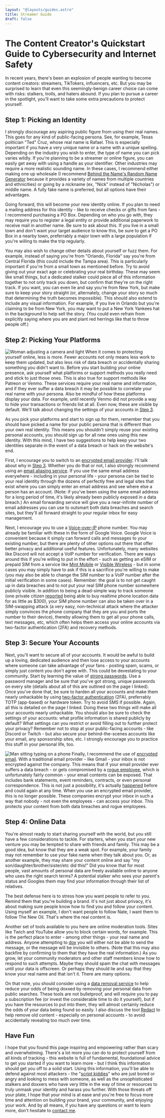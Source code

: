 ```yaml
---
layout: "@layouts/guides.astro"
title: Streamer Guide
draft: false
---
```


# The Content Creator's Quickstart Guide to Cybersecurity and Internet Safety

In recent years, there's been an explosion of people wanting to become content creators: streamers, TikTokers, influencers, etc. But you may be surprised to learn that even this seemingly-benign career choice can come with risks: stalkers, trolls, and haters abound. If you plan to pursue a career in the spotlight, you'll want to take some extra precautions to protect yourself.

## Step 1: Picking an Identity

I strongly discourage any aspiring public figure from using their real names. This goes for any kind of public-facing persona. See, for example, Texas politician "Ted" Cruz, whose real name is Rafael. This is especially important if you have a very unique name or a name with a unique spelling. Depending on the industry you wish to enter, the type of name you can pick varies wildly. If you're planning to be a streamer or online figure, you can easily get away with using a handle as your identifier. Other industries may require a more realistic sounding name. In these cases, I recommend either making one up wholesale (I recommend [Behind the Name's Random Name Generator](https://www.behindthename.com/random/) because it provides a variety of names from multiple countries and ethnicities) or going by a nickname (ex, "Nick" instead of "Nicholas") or middle name. A fully fake name is preferred, but all options have their advantages.

Going forward, this will become your new identity online. If you plan to need a mailing address for this identity - like to receive checks or gifts from fans - I recommend purchasing a PO Box. Depending on who you go with, they may require you to register a legal entity or provide additional paperwork to receive mail in another name. Be sure to ask about this. If you live in a small town and don't want your target audience to know this, be sure to get a PO Box in a nearby town, preferrably a major town with a large population if you're willing to make the trip regularly.

You may also wish to change other details about yourself or fuzz them. For example, instead of saying you're from "Orlando, Florida" say you're from Central Florida (this could include the Tampa area). This is particularly important if you're from a small town as mentioned before. Try to avoid giving out your exact age or celebrating your real birthday. These may seem like small things, but a dedicated stalker could piece all of this information together to not only track you down, but confirm that they're on the right track. If you want, you can even lie and say you're from New York, but make sure to keep your story straight (or, alternately, change your story so much that determining the truth becomes impossible). This should also extend to include any visual information. For example, if you live in Orlando but you're claiming to be from New York, you may want to put a New York Yankees hat in the background to help sell the story. (You could even refrain from explicitly saying where you are and plant red herrings like that to throw people off.)

## Step 2: Picking Your Platforms

<img
  src="/images/graphics/influencer.jpg"
  alt="Woman adjusting a camera and light"
  class="float-right mx-6 w-80"
/>
When it comes to protecting yourself online, less is more. Fewer accounts not only means less work to keep them updated, but also less risk of data breach or accidentally sharing something you didn't want to. Before you start building your online presence, ask yourself what platforms or support methods you really need and stick to just those ones. This is also true for support methods like Patreon or Venmo. These services require your real name and information, and if they ever suffer a data breach it may be possible to correlate your real name with your persona. Also be mindful of how these platforms display your data. For example, until recently Venmo did not provide a way to hide your transactions or friends list at all. Even now, these are visible by default. We'll talk about changing the settings of your accounts in [Step 3](#step-3-secure-your-accounts).

As you pick your platforms and start to sign up for them, remember that you should have picked a name for your public persona that is different than your own real identity. This means you shouldn't simply reuse your existing personal accounts, you should sign up for all new ones using this new identity. With this mind, I have two suggestions to help keep your two identities separate in the event of a data breach or hack on the website's end.

First, I encourage you to switch to an [encrypted email provider](/guides/moderately-important/email). I'll talk about why in [Step 3](#step-3-secure-your-accounts). Whether you do that or not, I also strongly recommend using an [email aliasing service](/guides/moderately-important/email-aliasing). If you use the same email address everywhere - including in your personal life - your persona can be tied to your real identity through the dozens of perfectly free and legal sites that exist where you can simply enter an email address and see where else a person has an account. (Note: if you've been using the same email address for a long period of time, it's likely already been publicly exposed in a data breach.) An email forwarding service will give you a near-infinite number of email addresses you can use to outsmart both data breaches and search sites, but they'll all forward straight to your regular inbox for easy management.

Next, I encourage you to use a [Voice-over-IP](/guides/less-important/voip) phone number. You may already be familiar with these in the form of Google Voice. Google Voice is convenient because it simply can forward calls and messages to your existing number, but there are plenty of other options out there that offer better privacy and additional useful features. Unfortunately, many websites like Discord will not accept a VoIP number for verification. There are ways around this if you're willing to put in the effort - such as getting an eSIM or prepaid SIM from a service like [Mint Mobile](https://www.mintmobile.com/) or [Visible Wireless](https://www.visible.com/) - but in some cases you may simply have to ask if this is a sacrifice you're willing to make (you may also be able to change the SIM number to a VoIP number after the initial verification in some cases). Remember: the goal is to not get caught up in data breaches and to not put your real SIM phone number somewhere publicly visible. In addition to being a dead-simple way to track someone (one private citizen [reported](https://www.vice.com/en/article/nepxbz/i-gave-a-bounty-hunter-300-dollars-located-phone-microbilt-zumigo-tmobile) being able to buy realtime phone location data for as little as $300), your SIM phone number can also be taken over in a SIM-swapping attack (a very easy, non-technical attack where the attacker simply convinces the phone company that they are you and ports the number to their device), thereby allowing them to get all your phone calls, text messages, etc, which often helps them access your online accounts via two-factor authentication (2FA) and recovery methods.

## Step 3: Secure Your Accounts

Next, you'll want to secure all of your accounts. It would be awful to build up a loving, dedicated audience and then lose access to your accounts where someone can take advantage of your fans - posting spam, scams, or simply just content you don't agree with. This could be devestating to your community. Start by learning the value of [strong passwords](/guides/most-important/passwords). Use a password manager and be sure that you've got strong, unique passwords on every site (details about all of this are outlined on the page I linked). Once you've done that, be sure to harden all your accounts and make them nearly unhackable by using [two-factor authentication](/guides/most-important/mfa) (2FA), preferrably TOTP (app-based) or hardware token. Try to avoid SMS if possible. Again, all this is detailed on the page I linked. Doing these two things will make all your accounts nearly unhackable. You should also be sure to check the settings of your accounts: what profile information is shared publicly by default? What settings can you restrict or avoid filling out to further protect your privacy? Remember not to stop at your public-facing accounts - like Discord or Twitch - but also secure your behind-the-scenes accounts like your email, any sponsorship sites, etc. I strongly encourage you to practice this stuff in your personal life, too.

<img
  src="/images/graphics/influencer2.jpg"
  alt="Man sitting typing on a phone"
  class="float-left mx-6 w-80"
/>
Finally, I recommend the use of [encrypted email](/guides/moderately-important/email). With a traditional email provider - like Gmail - your inbox is not encrypted against the company. This means that if your email provider ever suffers a data breach - or gets compromised by a [rogue employee](https://www.lawinsider.com/dictionary/rogue-employee), which is
unfortunately fairly common - your email contents can be exposed. That includes bank statements, event reminders, contracts, or even personal correspondence. This is not just a possibility, it's actually [happened](https://www.theverge.com/2019/10/1/20893462/yahoo-engineer-hacking-accounts-stolen-nude-photos-videos-guilty-plea)
before and could again at any time. When you use an encrypted email provider, this is no longer possible. These companies encrypt your inbox in such a way that nobody - not even the employees - can access your inbox. This protects your content from both data breaches and rogue employees.

## Step 4: Online Data

You're almost ready to start sharing yourself with the world, but you still have a few considerations to tackle. For starters, when you start your new venture you may be tempted to share with friends and family. This may be a good idea, but know that they are a weak spot. For example, your family may not remember to use your fake name when they talk about you. Or, as another example, they may share your content online and say "my son/daughter/brother/sister/etc did this!" Did you know that for most people, vast amounts of personal data are freely available online to anyone who uses the right search terms? A potential stalker who sees your parent's status and Googles them may find your information through their list of relatives.

The best defense here is to stress how you want people to refer to you. Remind them that you're building a brand. It's not just about privacy, it's about making sure people know how to find you and follow your content. Using myself an example, I don't want people to follow Nate, I want them to follow The New Oil. That's where the real content is.

Another set of tools available to you here are online moderation tools. Sites like Twich and YouTube allow you to block certain words, for example. This is the perfect place to enter - among other things - your real name and address. Anyone attempting to [dox](https://www.avast.com/c-what-is-doxxing) you will either not be able to send the message, or the message will be invisible to others. (Note that this may also backfire by confirming to them that they have the real information.) As you grow, let your community moderators and other staff members know how to respond to such attempts. Maybe they should spam the chat with messages until your data is offscreen. Or perhaps they should lie and say that they know your real name and that isn't it. There are many options.

On that note, you should consider using a [data removal service](/guides/moderately-important/people-search/) to help reduce your odds of being doxxed by removing your personal data from public searches. These tools are not bulletproof, and will require you to pay a subscription fee (or invest the considerable time to do it yourself), but if you have the resources to put into them, they will almost certainly reduce the odds of your data being found so easily. I also discuss the tool [Redact](https://redact.dev/?via=f6e740) to help remove old content - especially on personal accounts - to avoid accidentally revealing too much over time.

## Have Fun

I hope that you found this page inspiring and empowering rather than scary and overwhelming. There's a lot more you can do to protect yourself from all kinds of tracking - this website is full of fundamental, foundational advice to get you started if you want to learn more - but I think this information should get you off to a solid start. Using this information, you'll be able to defend against most attackers - the "[script kiddies](https://www.techtarget.com/searchsecurity/definition/script-kiddy-or-script-kiddie)" who are just bored or angry and looking to mess with someone, as well as the unsophisticated stalkers and doxxers who have very little in the way of time or resources to truly unmask your identity and harass you further. With those threats off your plate, I hope that your mind is at ease and you're free to focus more time and attention on building your brand, your community, and enjoying your work. And by all means, if you have any questions or want to learn more, don't hesitate to [contact me](/links#contact).
